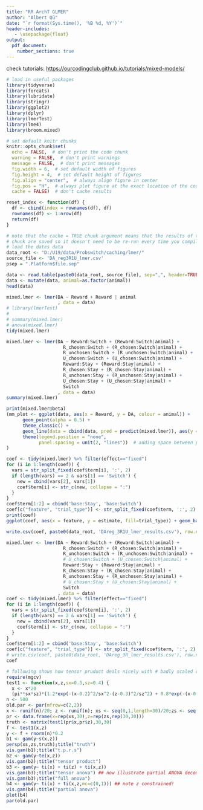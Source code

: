 ```yaml
---
title: "RR ArchT GLMER"
author: "Albert Qü"
date: "`r format(Sys.time(), '%B %d, %Y')`"
header-includes:
   - \usepackage{float}
output: 
  pdf_document:
    number_sections: true
---
```


check tutorials: <https://ourcodingclub.github.io/tutorials/mixed-models/>

```r
# load in useful packages
library(tidyverse)
library(forcats)
library(lubridate)
library(stringr)
library(ggplot2)
library(dplyr)
library(lmerTest)
library(lme4)
library(broom.mixed)

# set default knitr chunks
knitr::opts_chunk$set(
  echo = FALSE,  # don't print the code chunk
  warning = FALSE,  # don't print warnings
  message = FALSE,  # don't print messages
  fig.width = 6,  # set default width of figures
  fig.height = 4,  # set default height of figures
  fig.align = "center",  # always align figure in center
  fig.pos = "H",  # always plot figure at the exact location of the code chunk
  cache = FALSE)  # don't cache results

reset_index <- function(df) {
  df <- cbind(index = rownames(df), df)
  rownames(df) <- 1:nrow(df)
  return(df)
}
```

```r
# note that the cache = TRUE chunk argument means that the results of this 
# chunk are saved so it doesn't need to be re-run every time you compile the pdf
# load the dates data
data_root <- "D:/U19/data/Probswitch/caching/lmer/"
source_file <- 'DA_reg3R1U_lmer.csv'
psep = ".Platform$file.sep"

data <- read.table(paste0(data_root, source_file), sep=",", header=TRUE)
data <- mutate(data, animal=as.factor(animal))
head(data)
```

```r
mixed.lmer <- lmer(DA ~ Reward + Reward | animal
                   , data = data)
# library(lmerTest)
# 
# summary(mixed.lmer)
# anova(mixed.lmer)
tidy(mixed.lmer)
```

```r
mixed.lmer <- lmer(DA ~ Reward:Switch + (Reward:Switch|animal) + 
                     R_chosen:Switch + (R_chosen:Switch|animal) + 
                     R_unchosen:Switch + (R_unchosen:Switch|animal) + 
                     U_chosen:Switch + (U_chosen:Switch|animal) +
                     Reward:Stay + (Reward:Stay|animal) + 
                     R_chosen:Stay + (R_chosen:Stay|animal) + 
                     R_unchosen:Stay + (R_unchosen:Stay|animal) + 
                     U_chosen:Stay + (U_chosen:Stay|animal) +
                     Switch
                   , data = data)
summary(mixed.lmer)
```

```r
print(mixed.lmer@beta)
(mm_plot <- ggplot(data, aes(x = Reward, y = DA, colour = animal)) +
      geom_point(alpha = 0.5) +
      theme_classic() +
      geom_line(data = cbind(data, pred = predict(mixed.lmer)), aes(y = pred), size = 1) +  # adding predicted line from mixed model 
      theme(legend.position = "none",
            panel.spacing = unit(2, "lines"))  # adding space between panels
)
```


```r
coef <- tidy(mixed.lmer) %>% filter(effect=="fixed")
for (i in 1:length(coef)) {
  vars = str_split_fixed(coef$term[i], ':', 2)
  if (length(vars) == 2 & vars[1] == 'Switch') {
    new = cbind(vars[2], vars[1])
    coef$term[i] <- str_c(new, collapse = ":")
  }
}
coef$term[1:2] = cbind('base:Stay', 'base:Switch')
coef[c("feature", "trial_type")] <- str_split_fixed(coef$term, ':', 2)
print(coef)
ggplot(coef, aes(x = feature, y = estimate, fill=trial_type)) + geom_bar(stat = "identity") + theme_minimal()
```


```r
write.csv(coef, paste0(data_root, 'DAreg_3R1U_lmer_results.csv'), row.names = FALSE)
```


```r
mixed.lmer <- lmer(DA ~ Reward:Switch + (Reward:Switch|animal) + 
                     R_chosen:Switch + (R_chosen:Switch|animal) + 
                     R_unchosen:Switch + (R_unchosen:Switch|animal) + 
                     # U_chosen:Switch + (U_chosen:Switch|animal) +
                     Reward:Stay + (Reward:Stay|animal) + 
                     R_chosen:Stay + (R_chosen:Stay|animal) + 
                     R_unchosen:Stay + (R_unchosen:Stay|animal) + 
                     # U_chosen:Stay + (U_chosen:Stay|animal) +
                     Switch
                   , data = data)
coef <- tidy(mixed.lmer) %>% filter(effect=="fixed")
for (i in 1:length(coef)) {
  vars = str_split_fixed(coef$term[i], ':', 2)
  if (length(vars) == 2 & vars[1] == 'Switch') {
    new = cbind(vars[2], vars[1])
    coef$term[i] <- str_c(new, collapse = ":")
  }
}
coef$term[1:2] = cbind('base:Stay', 'base:Switch')
coef[c("feature", "trial_type")] <- str_split_fixed(coef$term, ':', 2)
# write.csv(coef, paste0(data_root, 'DAreg_3R_lmer_results.csv'), row.names = FALSE)
coef
```

```r
# following shows how tensor pruduct deals nicely with # badly scaled covariates (range of x 5% of range of z ) 
require(mgcv) 
test1 <- function(x,z,sx=0.3,sz=0.4) {
  x <- x*20 
  (pi**sx*sz)*(1.2*exp(-(x-0.2)^2/sx^2-(z-0.3)^2/sz^2) + 0.8*exp(-(x-0.7)^2/sx^2-(z-0.8)^2/sz^2)) } 
n <- 500 
old.par <- par(mfrow=c(2,2)) 
x <- runif(n)/20; z <- runif(n); xs <- seq(0,1,length=30)/20;zs <- seq(0,1,length=30) 
pr <- data.frame(x=rep(xs,30),z=rep(zs,rep(30,30))) 
truth <- matrix(test1(pr$x,pr$z),30,30) 
f <- test1(x,z) 
y <- f + rnorm(n)*0.2 
b1 <- gam(y~s(x,z)) 
persp(xs,zs,truth);title("truth") 
vis.gam(b1);title("t.p.r.s") 
b2 <- gam(y~te(x,z)) 
vis.gam(b2);title("tensor product") 
b3 <- gam(y~ ti(x) + ti(z) + ti(x,z)) 
vis.gam(b3);title("tensor anova") ## now illustrate partial ANOVA decomp... 
vis.gam(b3);title("full anova") 
b4 <- gam(y~ ti(x) + ti(x,z,mc=c(0,1))) ## note z constrained! 
vis.gam(b4);title("partial anova") 
plot(b4) 
par(old.par)
```